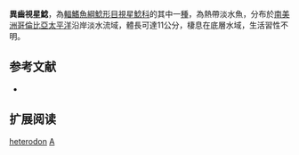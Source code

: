 {{Speciesbox
| name = 異齒視星鯰
| image = 
| image_width = 250px
| image_caption = 
| status = NE
| status_system = IUCN3.1
| genus = Astroblepus
| species = heterodon
| authority = {{le|查爾斯·塔特·里根|Charles Tate Regan|Regan}}, 1908
| synonyms = *''Arges heterodon'', Regan, 1908
}}

'''異齒視星鯰'''，為[[輻鰭魚綱|輻鰭魚綱]][[鯰形目|鯰形目]][[視星鯰科|視星鯰科]]的其中一[[種|種]]，為熱帶淡水魚，分布於[[南美洲|南美洲]][[哥倫比亞|哥倫比亞]][[太平洋|太平洋]]沿岸淡水流域，體長可達11公分，棲息在底層水域，生活習性不明。

== 参考文献 ==
*{{FishBase species|genus=Astroblepus|species=heterodon|year=2014|month=11}}

== 扩展阅读 ==
{{refbegin}}
{{wikispecies-inline|Astroblepus heterodon|異齒視星鯰}}
{{refend}}
{{Taxonbar|from=Q5578048}}

[[Category:視星鯰屬|heterodon]]
[[Category:1908年描述的魚類|A]]